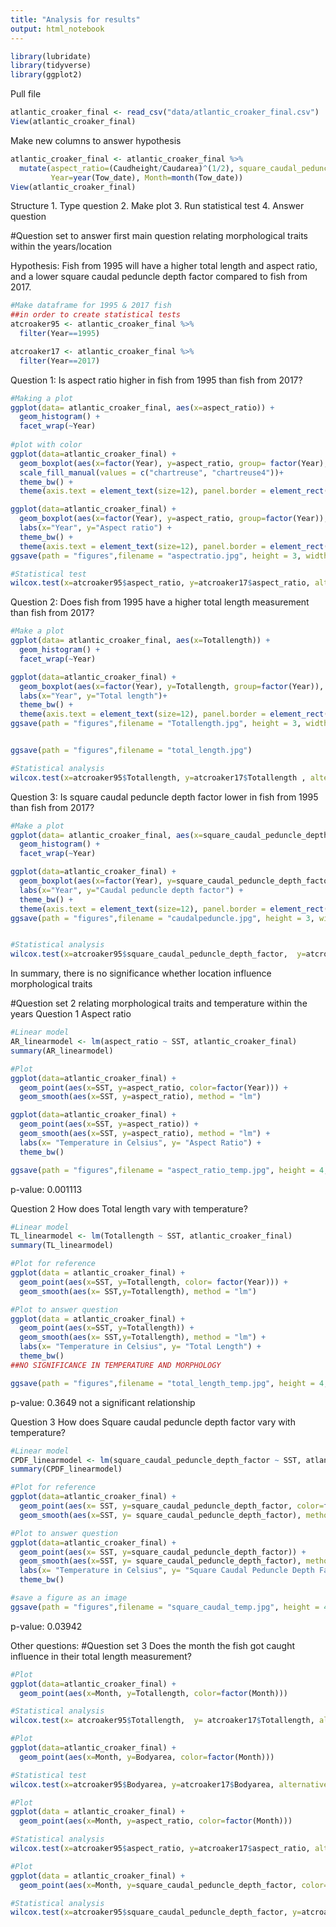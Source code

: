 ```yaml
---
title: "Analysis for results"
output: html_notebook
---
```

```r
library(lubridate)
library(tidyverse)
library(ggplot2)
```

Pull file
```r
atlantic_croaker_final <- read_csv("data/atlantic_croaker_final.csv")
View(atlantic_croaker_final)
```

Make new columns to answer hypothesis
```r
atlantic_croaker_final <- atlantic_croaker_final %>% 
  mutate(aspect_ratio=(Caudheight/Caudarea)^(1/2), square_caudal_peduncle_depth_factor=(Cauddepth/Depthatpec)^2, 
         Year=year(Tow_date), Month=month(Tow_date))
View(atlantic_croaker_final)
```

Structure
1. Type question
2. Make plot
3. Run statistical test
4. Answer question

#Question set to answer first main question relating morphological traits within the years/location

Hypothesis:
Fish from 1995 will have a higher total length and aspect ratio, and a lower square caudal peduncle depth factor compared to fish from 2017. 

```r
#Make dataframe for 1995 & 2017 fish
##in order to create statistical tests
atcroaker95 <- atlantic_croaker_final %>% 
  filter(Year==1995)

atcroaker17 <- atlantic_croaker_final %>% 
  filter(Year==2017)
```

Question 1:
Is aspect ratio higher in fish from 1995 than fish from 2017?
```r
#Making a plot
ggplot(data= atlantic_croaker_final, aes(x=aspect_ratio)) +
  geom_histogram() +
  facet_wrap(~Year) 
 
#plot with color
ggplot(data=atlantic_croaker_final) +
  geom_boxplot(aes(x=factor(Year), y=aspect_ratio, group= factor(Year), fill=factor(Year)), size=1) +
  scale_fill_manual(values = c("chartreuse", "chartreuse4"))+
  theme_bw() +
  theme(axis.text = element_text(size=12), panel.border = element_rect(size=2))

ggplot(data=atlantic_croaker_final) +
  geom_boxplot(aes(x=factor(Year), y=aspect_ratio, group=factor(Year)), size=0.5) + 
  labs(x="Year", y="Aspect ratio") +
  theme_bw() +
  theme(axis.text = element_text(size=12), panel.border = element_rect(size=2))
ggsave(path = "figures",filename = "aspectratio.jpg", height = 3, width = 6, units = "in")

#Statistical test
wilcox.test(x=atcroaker95$aspect_ratio, y=atcroaker17$aspect_ratio, alternative = c("two.sided"))
```

Question 2:
Does fish from 1995 have a higher total length measurement than fish from 2017?
```r
#Make a plot
ggplot(data= atlantic_croaker_final, aes(x=Totallength)) +
  geom_histogram() +
  facet_wrap(~Year)

ggplot(data=atlantic_croaker_final) +
  geom_boxplot(aes(x=factor(Year), y=Totallength, group=factor(Year)), size=0.5) + 
  labs(x="Year", y="Total length")+
  theme_bw() +
  theme(axis.text = element_text(size=12), panel.border = element_rect(size=2))
ggsave(path = "figures",filename = "Totallength.jpg", height = 3, width = 6, units = "in")


ggsave(path = "figures",filename = "total_length.jpg")

#Statistical analysis
wilcox.test(x=atcroaker95$Totallength, y=atcroaker17$Totallength , alternative=c("two.sided"))
```

Question 3:
Is square caudal peduncle depth factor lower in fish from 1995 than fish from 2017?
```r
#Make a plot
ggplot(data= atlantic_croaker_final, aes(x=square_caudal_peduncle_depth_factor)) +
  geom_histogram() +
  facet_wrap(~Year) 

ggplot(data=atlantic_croaker_final) +
  geom_boxplot(aes(x=factor(Year), y=square_caudal_peduncle_depth_factor, group=factor(Year)), size=0.5) + 
  labs(x="Year", y="Caudal peduncle depth factor") +
  theme_bw() +
  theme(axis.text = element_text(size=12), panel.border = element_rect(size=2))
ggsave(path = "figures",filename = "caudalpeduncle.jpg", height = 3, width = 6, units = "in")


#Statistical analysis
wilcox.test(x=atcroaker95$square_caudal_peduncle_depth_factor,  y=atcroaker17$square_caudal_peduncle_depth_factor, alternative = c("two.sided"))
```
In summary, there is no significance whether location influence morphological traits


#Question set 2 relating morphological traits and temperature within the years
Question 1
Aspect ratio
```r
#Linear model
AR_linearmodel <- lm(aspect_ratio ~ SST, atlantic_croaker_final)
summary(AR_linearmodel)

#Plot
ggplot(data=atlantic_croaker_final) +
  geom_point(aes(x=SST, y=aspect_ratio, color=factor(Year))) +
  geom_smooth(aes(x=SST, y=aspect_ratio), method = "lm")

ggplot(data=atlantic_croaker_final) +
  geom_point(aes(x=SST, y=aspect_ratio)) +
  geom_smooth(aes(x=SST, y=aspect_ratio), method = "lm") +
  labs(x= "Temperature in Celsius", y= "Aspect Ratio") +
  theme_bw()

ggsave(path = "figures",filename = "aspect_ratio_temp.jpg", height = 4, width = 4, units = "in")
```
p-value: 0.001113

Question 2
How does Total length vary with temperature?
```r
#Linear model
TL_linearmodel <- lm(Totallength ~ SST, atlantic_croaker_final)
summary(TL_linearmodel)

#Plot for reference
ggplot(data = atlantic_croaker_final) +
  geom_point(aes(x=SST, y=Totallength, color= factor(Year))) +
  geom_smooth(aes(x= SST,y=Totallength), method = "lm")

#Plot to answer question
ggplot(data = atlantic_croaker_final) +
  geom_point(aes(x=SST, y=Totallength)) +
  geom_smooth(aes(x= SST,y=Totallength), method = "lm") +
  labs(x= "Temperature in Celsius", y= "Total Length") +
  theme_bw()
##NO SIGNIFICANCE IN TEMPERATURE AND MORPHOLOGY

ggsave(path = "figures",filename = "total_length_temp.jpg", height = 4, width = 4, units = "in")
```
p-value: 0.3649
not a significant relationship

Question 3
How does Square caudal peduncle depth factor vary with temperature?
```r
#Linear model
CPDF_linearmodel <- lm(square_caudal_peduncle_depth_factor ~ SST, atlantic_croaker_final) 
summary(CPDF_linearmodel)

#Plot for reference
ggplot(data=atlantic_croaker_final) +
  geom_point(aes(x= SST, y=square_caudal_peduncle_depth_factor, color=factor(Year))) +
  geom_smooth(aes(x=SST, y= square_caudal_peduncle_depth_factor), method = "lm")

#Plot to answer question
ggplot(data=atlantic_croaker_final) +
  geom_point(aes(x= SST, y=square_caudal_peduncle_depth_factor)) +
  geom_smooth(aes(x=SST, y= square_caudal_peduncle_depth_factor), method = "lm") +
  labs(x= "Temperature in Celsius", y= "Square Caudal Peduncle Depth Factor") + 
  theme_bw()

#save a figure as an image 
ggsave(path = "figures",filename = "square_caudal_temp.jpg", height = 4, width = 4, units = "in")
```
p-value: 0.03942


Other questions:
#Question set 3
 Does the month the fish got caught influence in their total length measurement?
```r
#Plot
ggplot(data=atlantic_croaker_final) +
  geom_point(aes(x=Month, y=Totallength, color=factor(Month)))

#Statistical analysis
wilcox.test(x= atcroaker95$Totallength,  y= atcroaker17$Totallength, alternative = c("two.sided"))
```
 
```r
#Plot
ggplot(data=atlantic_croaker_final) +
  geom_point(aes(x=Month, y=Bodyarea, color=factor(Month)))

#Statistical test
wilcox.test(x=atcroaker95$Bodyarea, y=atcroaker17$Bodyarea, alternative = c("two.sided"))
```
 
```r
#Plot
ggplot(data = atlantic_croaker_final) +
  geom_point(aes(x=Month, y=aspect_ratio, color=factor(Month)))

#Statistical analysis
wilcox.test(x=atcroaker95$aspect_ratio, y=atcroaker17$aspect_ratio, alternative = c("two.sided"))
```
 
```r
#Plot
ggplot(data = atlantic_croaker_final) +
  geom_point(aes(x=Month, y=square_caudal_peduncle_depth_factor, color=factor(Month)))

#Statistical analysis
wilcox.test(x=atcroaker95$square_caudal_peduncle_depth_factor, y=atcroaker17$square_caudal_peduncle_depth_factor, alternative = c("two.sided"))
```
 
 